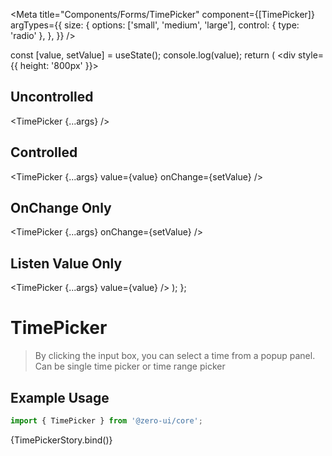 
<Meta
  title="Components/Forms/TimePicker"
  component={[TimePicker]}
  argTypes={{
    size: {
      options: ['small', 'medium', 'large'],
      control: { type: 'radio' },
    },
  }}
/>

  const [value, setValue] = useState();
  console.log(value);
  return (
    <div style={{ height: '800px' }}>
      <h2>Uncontrolled</h2>
      <TimePicker {...args} />
      <h2>Controlled</h2>
      <TimePicker {...args} value={value} onChange={setValue} />
      <h2>OnChange Only</h2>
      <TimePicker {...args} onChange={setValue} />
      <h2>Listen Value Only</h2>
      <TimePicker {...args} value={value} />
    </div>
  );
};

# TimePicker

> By clicking the input box, you can select a time from a popup panel.
> Can be single time picker or time range picker

## Example Usage

```jsx
import { TimePicker } from '@zero-ui/core';
```

<Canvas columns={2} withSource="close">
  <Story
    name="TimePicker"
    args={{
      disabled: false,
      colorScheme: 'teal',
      isRange: true,
      placeholder: 'Select Time',
      placeholderStart: 'Select Start',
      placeholderEnd: 'Select End',
      size: 'medium',
      fullWidth: false,
    }}
  >
    {TimePickerStory.bind()}
  </Story>
</Canvas>

<ArgsTable of={TimePicker} />
